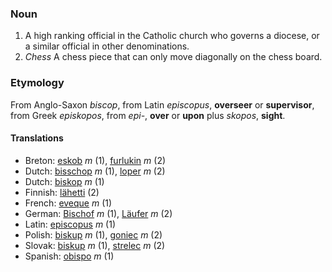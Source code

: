 ===Noun===
#A high ranking official in the Catholic church who governs a diocese, or a similar official in other denominations.
#''Chess'' A chess piece that can only move diagonally on the chess board.

===Etymology===

From Anglo-Saxon ''biscop'', from Latin ''episcopus'', '''overseer''' or '''supervisor''', from Greek ''episkopos'', from ''epi-'', '''over''' or '''upon''' plus ''skopos'', '''sight'''.

==== Translations ====
*Breton: [[eskob]] ''m'' (1), [[furlukin]] ''m'' (2)
*Dutch: [[bisschop]] ''m'' (1), [[loper]] ''m'' (2)
*Dutch: [[biskop]] ''m'' (1)
*Finnish: [[lähetti]] (2)
*French: [[eveque]] ''m'' (1)
*German: [[Bischof]] ''m'' (1), [[Läufer]] ''m'' (2)
*Latin: [[episcopus]] ''m'' (1)
*Polish: [[biskup]] ''m'' (1), [[goniec]] ''m'' (2)
*Slovak: [[biskup]] ''m'' (1), [[strelec]] ''m'' (2)
*Spanish: [[obispo]] ''m'' (1)